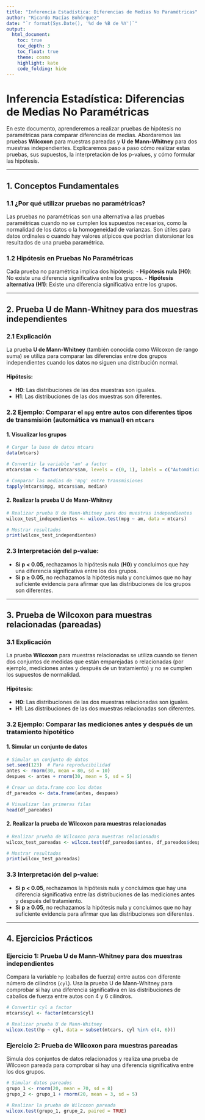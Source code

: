 ---
title: "Inferencia Estadística: Diferencias de Medias No Paramétricas"
author: "Ricardo Macías Bohórquez"
date: "`r format(Sys.Date(), '%d de %B de %Y')`"
output: 
  html_document:
    toc: true
    toc_depth: 3
    toc_float: true
    theme: cosmo
    highlight: kate
    code_folding: hide
---

# Inferencia Estadística: Diferencias de Medias No Paramétricas

En este documento, aprenderemos a realizar pruebas de hipótesis no paramétricas para comparar diferencias de medias. Abordaremos las pruebas **Wilcoxon** para muestras pareadas y **U de Mann-Whitney** para dos muestras independientes. Explicaremos paso a paso cómo realizar estas pruebas, sus supuestos, la interpretación de los p-values, y cómo formular las hipótesis.

---

## 1. Conceptos Fundamentales

### 1.1 ¿Por qué utilizar pruebas no paramétricas?

Las pruebas no paramétricas son una alternativa a las pruebas paramétricas cuando no se cumplen los supuestos necesarios, como la normalidad de los datos o la homogeneidad de varianzas. Son útiles para datos ordinales o cuando hay valores atípicos que podrían distorsionar los resultados de una prueba paramétrica.

### 1.2 Hipótesis en Pruebas No Paramétricas

Cada prueba no paramétrica implica dos hipótesis:
- **Hipótesis nula (H0)**: No existe una diferencia significativa entre los grupos.
- **Hipótesis alternativa (H1)**: Existe una diferencia significativa entre los grupos.

---

## 2. Prueba U de Mann-Whitney para dos muestras independientes

### 2.1 Explicación
La prueba **U de Mann-Whitney** (también conocida como Wilcoxon de rango suma) se utiliza para comparar las diferencias entre dos grupos independientes cuando los datos no siguen una distribución normal.

#### **Hipótesis**:
- **H0**: Las distribuciones de las dos muestras son iguales.
- **H1**: Las distribuciones de las dos muestras son diferentes.

### 2.2 Ejemplo: Comparar el `mpg` entre autos con diferentes tipos de transmisión (automática vs manual) en `mtcars`

#### 1. Visualizar los grupos

```{r}
# Cargar la base de datos mtcars
data(mtcars)

# Convertir la variable 'am' a factor
mtcars$am <- factor(mtcars$am, levels = c(0, 1), labels = c("Automática", "Manual"))

# Comparar las medias de 'mpg' entre transmisiones
tapply(mtcars$mpg, mtcars$am, median)
```

#### 2. Realizar la prueba U de Mann-Whitney

```{r}
# Realizar prueba U de Mann-Whitney para dos muestras independientes
wilcox_test_independientes <- wilcox.test(mpg ~ am, data = mtcars)

# Mostrar resultados
print(wilcox_test_independientes)
```

### 2.3 Interpretación del p-value:
- **Si p < 0.05**, rechazamos la hipótesis nula (**H0**) y concluimos que hay una diferencia significativa entre los dos grupos.
- **Si p ≥ 0.05**, no rechazamos la hipótesis nula y concluimos que no hay suficiente evidencia para afirmar que las distribuciones de los grupos son diferentes.

---

## 3. Prueba de Wilcoxon para muestras relacionadas (pareadas)

### 3.1 Explicación
La prueba **Wilcoxon** para muestras relacionadas se utiliza cuando se tienen dos conjuntos de medidas que están emparejadas o relacionadas (por ejemplo, mediciones antes y después de un tratamiento) y no se cumplen los supuestos de normalidad.

#### **Hipótesis**:
- **H0**: Las distribuciones de las dos muestras relacionadas son iguales.
- **H1**: Las distribuciones de las dos muestras relacionadas son diferentes.

### 3.2 Ejemplo: Comparar las mediciones antes y después de un tratamiento hipotético

#### 1. Simular un conjunto de datos

```{r}
# Simular un conjunto de datos
set.seed(123)  # Para reproducibilidad
antes <- rnorm(30, mean = 80, sd = 10)
despues <- antes + rnorm(30, mean = 5, sd = 5)

# Crear un data.frame con los datos
df_pareados <- data.frame(antes, despues)

# Visualizar las primeras filas
head(df_pareados)
```

#### 2. Realizar la prueba de Wilcoxon para muestras relacionadas

```{r}
# Realizar prueba de Wilcoxon para muestras relacionadas
wilcox_test_pareadas <- wilcox.test(df_pareados$antes, df_pareados$despues, paired = TRUE)

# Mostrar resultados
print(wilcox_test_pareadas)
```

### 3.3 Interpretación del p-value:
- **Si p < 0.05**, rechazamos la hipótesis nula y concluimos que hay una diferencia significativa entre las distribuciones de las mediciones antes y después del tratamiento.
- **Si p ≥ 0.05**, no rechazamos la hipótesis nula y concluimos que no hay suficiente evidencia para afirmar que las distribuciones son diferentes.

---

## 4. Ejercicios Prácticos

### **Ejercicio 1**: Prueba U de Mann-Whitney para dos muestras independientes

Compara la variable `hp` (caballos de fuerza) entre autos con diferente número de cilindros (`cyl`). Usa la prueba U de Mann-Whitney para comprobar si hay una diferencia significativa en las distribuciones de caballos de fuerza entre autos con 4 y 6 cilindros.

```{r}
# Convertir cyl a factor
mtcars$cyl <- factor(mtcars$cyl)

# Realizar prueba U de Mann-Whitney
wilcox.test(hp ~ cyl, data = subset(mtcars, cyl %in% c(4, 6)))
```

### **Ejercicio 2**: Prueba de Wilcoxon para muestras pareadas

Simula dos conjuntos de datos relacionados y realiza una prueba de Wilcoxon pareada para comprobar si hay una diferencia significativa entre los dos grupos.

```{r}
# Simular datos pareados
grupo_1 <- rnorm(20, mean = 70, sd = 8)
grupo_2 <- grupo_1 + rnorm(20, mean = 3, sd = 5)

# Realizar la prueba de Wilcoxon pareada
wilcox.test(grupo_1, grupo_2, paired = TRUE)
```
